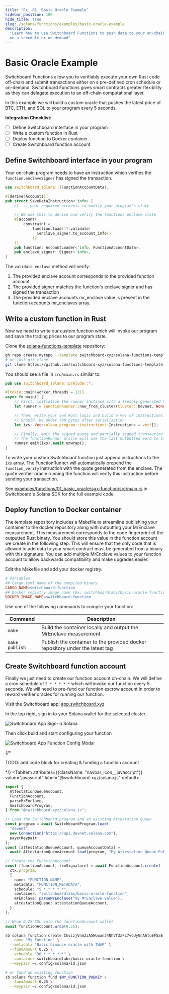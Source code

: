 ```yaml
---
title: "Ex. 01: Basic Oracle Example"
sidebar_position: 100
hide_title: true
slug: /solana/functions/examples/basic-oracle-example
description:
  "Learn how to use Switchboard Functions to push data to your on-chain programs
  on a schedule or on-demand"
---
```




# Basic Oracle Example

Switchboard Functions allow you to verifiably execute your own Rust code
off-chain and submit transactions either on a pre-defined cron schedule or
on-demand. Switchboard Functions gives smart contracts greater flexibility as
they can delegate execution to an off-chain computational layer.

In this example we will build a custom oracle that pushes the latest price of
BTC, ETH, and SOL to your program every 5 seconds.

**Integration Checklist:**

- [ ] Define Switchboard interface in your program
- [ ] Write a custom function in Rust
- [ ] Deploy function to Docker container
- [ ] Create Switchboard function account

## Define Switchboard interface in your program

Your on-chain program needs to have an instruction which verifies the
`function.enclaveSigner` has signed the transaction.

```rust
use switchboard_solana::{FunctionAccountData};

#[derive(Accounts)]
pub struct SaveDataInstruction<'info> {
    // ... your required accounts to modify your program's state

    // We use this to derive and verify the functions enclave state
    #[account(
        constraint =
            function.load()?.validate(
              &enclave_signer.to_account_info()
            )?
    )]
    pub function: AccountLoader<'info, FunctionAccountData>,
    pub enclave_signer: Signer<'info>,
}

```

The `validate_enclave` method will verify:

1. The provided enclave account corresponds to the provided function account
2. The provided signer matches the function's enclave signer and has signed the
   transaction
3. The provided enclave accounts mr_enclave value is present in the function
   accounts mr_enclaves array.

## Write a custom function in Rust

Now we need to write our custom function which will invoke our program and save
the trading prices to our program state.

Clone the
[solana-functions-template](https://github.com/switchboard-xyz/solana-functions-template)
repository:

```bash
gh repo create myrepo --template switchboard-xyz/solana-functions-template
# or just git clone
git clone https://github.com/switchboard-xyz/solana-functions-template.git
```

You should see a file in `src/main.rs` similar to:

```rust
pub use switchboard_solana::prelude::*;

#[tokio::main(worker_threads = 12)]
async fn main() {
    // First, initialize the runner instance with a freshly generated Gramine keypair
    let runner = FunctionRunner::new_from_cluster(Cluster::Devnet, None).unwrap();

    // Then, write your own Rust logic and build a Vec of instructions.
    // Should  be under 700 bytes after serialization
    let ixs: Vec<solana_program::instruction::Instruction> = vec![];

    // Finally, emit the signed quote and partially signed transaction to the functionRunner oracle
    // The functionRunner oracle will use the last outputted word to stdout as the serialized result. This is what gets executed on-chain.
    runner.emit(ixs).await.unwrap();
}
```

To write your custom Switchboard function just append instructions to the `ixs`
array. The FunctionRunner will automatically prepend the `function_verify`
instruction with the quote generated from the enclave. The quote verifier oracle
running the function will verify this instruction before sending your
transaction.

See
[examples/functions/01_basic_oracle/sgx-function/src/main.rs](https://github.com/switchboard-xyz/solana-sdk/blob/main/examples/functions/01_basic_oracle/sgx-function/src/main.rs)
in Switchboard's Solana SDK for the full example code.

## Deploy function to Docker container

The template repository includes a Makefile to streamline publishing your
container to the docker repository along with outputting your MrEnclave
measurement. This measurement corresponds to the code fingerprint of the
outputted Rust binary. You should store this value in the function account we
create in the following step. This will ensure that the only code that is
allowed to add data to your smart contract must be generated from a binary with
this signature. You can add multiple MrEnclave values to your function account
to allow backwards compatibility and make upgrades easier.

Edit the Makefile and add your docker registry.

```makefile
# Variables
## Cargo.toml name of the compiled binary
CARGO_NAME=switchboard-function
## Docker registry image name (Ex: switchboardlabs/basic-oracle-function)
DOCKER_IMAGE_NAME=switchboard-function
```

Use one of the following commands to compile your function:

| Command        | Description                                                                  |
| -------------- | ---------------------------------------------------------------------------- |
| `make`         | Build the container locally and output the MrEnclave measurement             |
| `make publish` | Publish the container to the provided docker repository under the latest tag |

## Create Switchboard function account

Finally we just need to create our function account on-chain. We will define a
cron schedule of `5 * * * * *` which will invoke our function every 5 seconds.
We will need to pre-fund our function escrow account in order to reward verifier
oracles for running our function.

<Tabs>
  <TabItem attributes={{className: "navbar_icon__switchboard"}} value="ui" label="Web App" default>

Visit the Switchboard app: [app.switchboard.xyz](https://app.switchboard.xyz/)

In the top right, sign in to your Solana wallet for the selected cluster.

![Switchboard App Sign-in Solana](/img/guides/solana/functions/explorer-sign-in.png)

Then click build and start configuring your function

![Switchboard App Function Config Modal](/img/guides/solana/functions/explorer-function-config.png)

  </TabItem>
  {/* <TabItem attributes={{className: "navbar_icon__rust"}} value="rust" label="switchboard-solana" default>

TODO: add code block for creating & funding a function account

  </TabItem> */}
  <TabItem attributes={{className: "navbar_icon__javascript"}} value="javascript" label="@switchboard-xyz/solana.js" default>

```typescript
import {
  AttestationQueueAccount,
  FunctionAccount,
  parseMrEnclave,
  SwitchboardProgram,
} from "@switchboard-xyz/solana.js";

// Load the Switchboard program and an existing Attestation Queue
const program = await SwitchboardProgram.load(
  "devnet",
  new Connection("https://api.devnet.solana.com"),
  payerKeypair
);
const [attestationQueueAccount, queueAccountData] =
  await AttestationQueueAccount.load(program, "My Attestation Queue Pubkey");

// Create the FunctionAccount
const [functionAccount, txnSignature] = await FunctionAccount.create(
  ctx.program,
  {
    name: "FUNCTION_NAME",
    metadata: "FUNCTION_METADATA",
    schedule: "5 * * * * *",
    container: "switchboardlabs/basic-oracle-function",
    mrEnclave: parseMrEnclave("my MrEnclave value"),
    attestationQueue: attestationQueueAccount,
  }
);

// Wrap 0.25 SOL into the functionAccount wallet
await functionAccount.wrap(0.25);
```

  </TabItem>
  <TabItem attributes={{className: "navbar_icon__terminal"}} value="CLI" label="sb CLI">

```bash
sb solana function create CkvizjVnm2zA5Wuwan34NhVT3zFc7vqUyGnA6tuEF5aE \
  --name "My Function" \
  --metadata "Basic binance oracle with TWAP" \
  --fundAmount 0.25 \
  --schedule "30 * * * * *" \
  --container switchboardlabs/basic-oracle-function \
  --keypair ~/.config/solana/id.json

# or fund an existing function
sb solana function fund $MY_FUNCTION_PUBKEY \
  --fundAmount 0.25 \
  --keypair ~/.config/solana/id.json
```

  </TabItem>
</Tabs>

